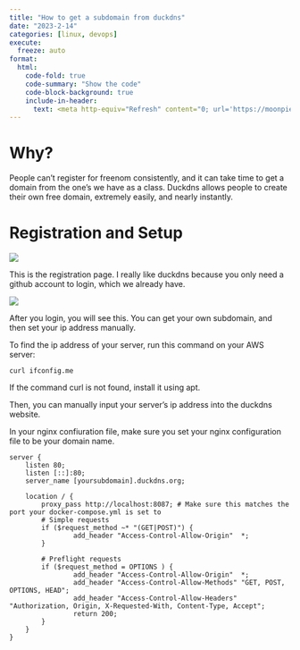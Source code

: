 ```yaml
---
title: "How to get a subdomain from duckdns"
date: "2023-2-14"
categories: [linux, devops]
execute:
  freeze: auto
format:
  html:
    code-fold: true
    code-summary: "Show the code"
    code-block-background: true
    include-in-header: 
      text: <meta http-equiv="Refresh" content="0; url='https://moonpiedumplings.github.io/guides/duckdns'" />
---
```


# Why?

People can't register for freenom consistently, and it can take time to get a domain from the one's we have as a class. Duckdns allows people to create their own free domain, extremely easily, and nearly instantly.

# Registration and Setup
![](register.png)

This is the registration page. I really like duckdns because you only need a github account to login, which we already have.

![](login.png)

After you login, you will see this. You can get your own subdomain, and then set your ip address manually.

To find the ip address of your server, run this command on your AWS server:

`curl ifconfig.me`

If the command curl is not found, install it using apt.

Then, you can manually input your server's ip address into the duckdns website.

In your nginx confiuration file, make sure you set your nginx configuration file to be your domain name.

```.default
server {
    listen 80;
    listen [::]:80;
    server_name [yoursubdomain].duckdns.org;

    location / {
        proxy_pass http://localhost:8087; # Make sure this matches the port your docker-compose.yml is set to
        # Simple requests
        if ($request_method ~* "(GET|POST)") {
                add_header "Access-Control-Allow-Origin"  *;
        }

        # Preflight requests
        if ($request_method = OPTIONS ) {
                add_header "Access-Control-Allow-Origin"  *;
                add_header "Access-Control-Allow-Methods" "GET, POST, OPTIONS, HEAD";
                add_header "Access-Control-Allow-Headers" "Authorization, Origin, X-Requested-With, Content-Type, Accept";
                return 200;
        }
    }
}
```